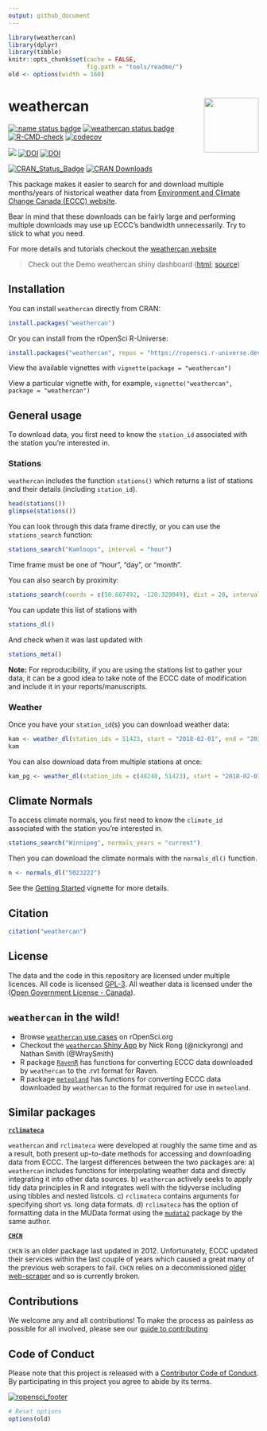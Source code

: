 ```yaml
---
output: github_document
---
```


```r
library(weathercan)
library(dplyr)
library(tibble)
knitr::opts_chunk$set(cache = FALSE,
                      fig.path = "tools/readme/")
old <- options(width = 160)
```

# weathercan <img src="https://github.com/ropensci/weathercan/raw/master/inst/assets/weathercan_logo.png" align = "right" width = 110/>

[![:name status badge](https://ropensci.r-universe.dev/badges/:name)](https://ropensci.r-universe.dev)
[![weathercan status badge](https://ropensci.r-universe.dev/badges/weathercan)](https://ropensci.r-universe.dev)
[![R-CMD-check](https://github.com/ropensci/weathercan/workflows/R-CMD-check/badge.svg)](https://github.com/ropensci/weathercan/actions)
[![codecov](https://codecov.io/gh/ropensci/weathercan/branch/master/graph/badge.svg)](https://app.codecov.io/gh/ropensci/weathercan)

[![](https://badges.ropensci.org/160_status.svg)](https://github.com/ropensci/software-review/issues/160) [![DOI](https://zenodo.org/badge/60650396.svg)](https://zenodo.org/badge/latestdoi/60650396) [![DOI](http://joss.theoj.org/papers/10.21105/joss.00571/status.svg)](https://doi.org/10.21105/joss.00571)


[![CRAN\_Status\_Badge](https://www.r-pkg.org/badges/version/weathercan)](https://cran.r-project.org/package=weathercan) [![CRAN Downloads](http://cranlogs.r-pkg.org/badges/grand-total/weathercan)](https://CRAN.R-project.org/package=weathercan)


This package makes it easier to search for and download multiple months/years of historical weather data from [Environment and Climate Change Canada (ECCC) website](https://climate.weather.gc.ca/historical_data/search_historic_data_e.html).

Bear in mind that these downloads can be fairly large and performing multiple downloads may use up ECCC's bandwidth unnecessarily. Try to stick to what you need.

For more details and tutorials checkout the [weathercan website](https://docs.ropensci.org/weathercan/)

> Check out the Demo weathercan shiny dashboard ([html](https://steffilazerte.shinyapps.io/weathercan_shiny/); [source](https://github.com/steffilazerte/weathercan_shiny))

## Installation

You can install `weathercan` directly from CRAN:

```r
install.packages("weathercan")
```


Or you can install from the rOpenSci R-Universe:

```r
install.packages("weathercan", repos = "https://ropensci.r-universe.dev")
```


View the available vignettes with `vignette(package = "weathercan")`  
 
View a particular vignette with, for example, `vignette("weathercan", package = "weathercan")`

## General usage

To download data, you first need to know the `station_id` associated with the station you're interested in.

### Stations

`weathercan` includes the function `stations()` which returns a list of stations and their details (including `station_id`).

```r
head(stations())
glimpse(stations())
```

You can look through this data frame directly, or you can use the `stations_search` function:

```r
stations_search("Kamloops", interval = "hour")
```

Time frame must be one of "hour", "day", or "month".

You can also search by proximity:

```r
stations_search(coords = c(50.667492, -120.329049), dist = 20, interval = "hour")
```

You can update this list of stations with 

```r
stations_dl()
```

And check when it was last updated with
```r
stations_meta()
```

**Note:** For reproducibility, if you are using the stations list to gather your
data, it can be a good idea to take note of the ECCC date of modification and 
include it in your reports/manuscripts.

### Weather

Once you have your `station_id`(s) you can download weather data:

```r
kam <- weather_dl(station_ids = 51423, start = "2018-02-01", end = "2018-04-15")
kam
```

You can also download data from multiple stations at once:

```r
kam_pg <- weather_dl(station_ids = c(48248, 51423), start = "2018-02-01", end = "2018-04-15")
```

## Climate Normals

To access climate normals, you first need to know the `climate_id` associated with the station you're interested in.

```r
stations_search("Winnipeg", normals_years = "current")
```

Then you can download the climate normals with the `normals_dl()` function.

```r
n <- normals_dl("5023222")
```

See the [Getting Started](https://docs.ropensci.org/weathercan/articles/weathercan.html) 
vignette for more details. 


## Citation

```r
citation("weathercan")
```

## License

The data and the code in this repository are licensed under multiple licences. All code is licensed [GPL-3](https://www.gnu.org/licenses/gpl-3.0.en.html). All weather data is licensed under the ([Open Government License - Canada](http://open.canada.ca/en/open-government-licence-canada)). 

## `weathercan` in the wild!

- Browse [`weathercan` use cases](https://ropensci.org/usecases/) on rOpenSci.org
- Checkout the [`weathercan` Shiny App](https://nickrongkp.shinyapps.io/WeatherCan/) by Nick Rong (@nickyrong) and Nathan Smith (@WraySmith)
- R package [`RavenR`](https://github.com/rchlumsk/RavenR/tree/master/R) has functions for converting 
  ECCC data downloaded by `weathercan` to the .rvt format for Raven.
- R package [`meteoland`](https://github.com/emf-creaf/meteoland) has functions for converting ECCC
  data downloaded by `weathercan` to the format required for use in `meteoland`.

## Similar packages

**[`rclimateca`](https://github.com/paleolimbot/rclimateca)**

`weathercan` and `rclimateca` were developed at roughly the same time and as a result, both present up-to-date methods for accessing and downloading data from ECCC. The largest differences between the two packages are: a) `weathercan` includes functions for interpolating weather data and directly integrating it into other data sources. b) `weathercan` actively seeks to apply tidy data principles in R and integrates well with the tidyverse including using tibbles and nested listcols. c) `rclimateca` contains arguments for specifying short vs. long data formats. d) `rclimateca` has the option of formatting data in the MUData format using the [`mudata2`](https://cran.r-project.org/package=mudata2) package by the same author.

**[`CHCN`](https://cran.r-project.org/package=CHCN)**

`CHCN` is an older package last updated in 2012. Unfortunately, ECCC updated their services within the last couple of years which caused a great many of the previous web scrapers to fail. `CHCN` relies on a decommissioned [older web-scraper](https://quickcode.io/) and so is currently broken. 

## Contributions

We welcome any and all contributions! To make the process as painless as possible for all involved, please see our [guide to contributing](CONTRIBUTING.md)

## Code of Conduct

Please note that this project is released with a [Contributor Code of Conduct](https://ropensci.org/code-of-conduct/). By participating in this project you agree to abide by its terms.

[![ropensci_footer](http://ropensci.org/public_images/ropensci_footer.png)](https://ropensci.org)


```r
# Reset options
options(old)
```
